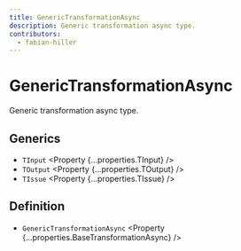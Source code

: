 ```yaml
---
title: GenericTransformationAsync
description: Generic transformation async type.
contributors:
  - fabian-hiller
---
```



# GenericTransformationAsync

Generic transformation async type.

## Generics

- `TInput` <Property {...properties.TInput} />
- `TOutput` <Property {...properties.TOutput} />
- `TIssue` <Property {...properties.TIssue} />

## Definition

- `GenericTransformationAsync` <Property {...properties.BaseTransformationAsync} />
